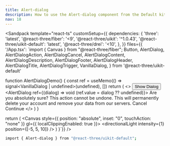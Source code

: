 ```yaml
---
title: Alert-dialog
description: How to use the Alert-dialog component from the Default kit.
nav: 18
---
```


<Sandpack
  template="react-ts"
  customSetup={{
    dependencies: {
      'three': 'latest',
      '@react-three/fiber': '<9',
      '@react-three/uikit': '^1.0.43',
      '@react-three/uikit-default': 'latest',
      '@react-three/drei': '<10',
    },
  }}
  files={{
    '/App.tsx': `import { Canvas } from "@react-three/fiber";
  Button,
  AlertDialog,
  AlertDialogAction,
  AlertDialogCancel,
  AlertDialogContent,
  AlertDialogDescription,
  AlertDialogFooter,
  AlertDialogHeader,
  AlertDialogTitle,
  AlertDialogTrigger,
  VanillaDialog,
} from '@react-three/uikit-default'

function AlertDialogDemo() {
  const ref = useMemo(() => signal<VanillaDialog | undefined>(undefined), [])
  return (
    <>
      <AlertDialogTrigger dialog={ref}>
        <Button variant="outline">
          <Text>Show Dialog</Text>
        </Button>
      </AlertDialogTrigger>
      <AlertDialog ref={(dialog) => void (ref.value = dialog ?? undefined)}>
        <AlertDialogContent>
          <AlertDialogHeader>
            <AlertDialogTitle>
              <Text>Are you absolutely sure?</Text>
            </AlertDialogTitle>
            <AlertDialogDescription>
              <Text>
                This action cannot be undone. This will permanently delete your account and remove your data from our
                servers.
              </Text>
            </AlertDialogDescription>
          </AlertDialogHeader>
          <AlertDialogFooter>
            <AlertDialogCancel>
              <Text>Cancel</Text>
            </AlertDialogCancel>
            <AlertDialogAction>
              <Text>Continue</Text>
            </AlertDialogAction>
          </AlertDialogFooter>
        </AlertDialogContent>
      </AlertDialog>
    </>
  )
}

  return (
    <Canvas style={{ position: "absolute", inset: "0", touchAction: "none" }} gl={{ localClippingEnabled: true }}>
      <ambientLight intensity={0.5} />
      <directionalLight intensity={1} position={[-5, 5, 10]} />
      <Fullscreen
        overflow="scroll"
        flexDirection="column"
        alignItems="center"
        padding={32}
      >
        <AlertDialogDemo />
      </Fullscreen>
    </Canvas>
  )
}`}}
/>

```bash
import { Alert-dialog } from "@react-three/uikit-default";
```